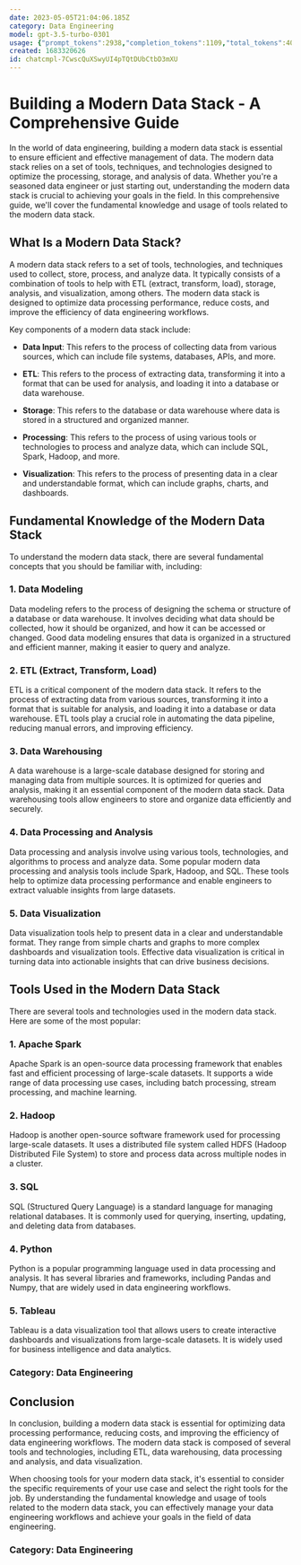 ```yaml
---
date: 2023-05-05T21:04:06.185Z
category: Data Engineering
model: gpt-3.5-turbo-0301
usage: {"prompt_tokens":2938,"completion_tokens":1109,"total_tokens":4047}
created: 1683320626
id: chatcmpl-7CwscQuXSwyUI4pTQtDUbCtbD3mXU
---
```


# Building a Modern Data Stack - A Comprehensive Guide

In the world of data engineering, building a modern data stack is essential to ensure efficient and effective management of data. The modern data stack relies on a set of tools, techniques, and technologies designed to optimize the processing, storage, and analysis of data. Whether you're a seasoned data engineer or just starting out, understanding the modern data stack is crucial to achieving your goals in the field. In this comprehensive guide, we'll cover the fundamental knowledge and usage of tools related to the modern data stack.

## What Is a Modern Data Stack?

A modern data stack refers to a set of tools, technologies, and techniques used to collect, store, process, and analyze data. It typically consists of a combination of tools to help with ETL (extract, transform, load), storage, analysis, and visualization, among others. The modern data stack is designed to optimize data processing performance, reduce costs, and improve the efficiency of data engineering workflows.

Key components of a modern data stack include:

- **Data Input**: This refers to the process of collecting data from various sources, which can include file systems, databases, APIs, and more.

- **ETL**: This refers to the process of extracting data, transforming it into a format that can be used for analysis, and loading it into a database or data warehouse.

- **Storage**: This refers to the database or data warehouse where data is stored in a structured and organized manner.

- **Processing**: This refers to the process of using various tools or technologies to process and analyze data, which can include SQL, Spark, Hadoop, and more.

- **Visualization**: This refers to the process of presenting data in a clear and understandable format, which can include graphs, charts, and dashboards.

## Fundamental Knowledge of the Modern Data Stack

To understand the modern data stack, there are several fundamental concepts that you should be familiar with, including:

### 1. Data Modeling

Data modeling refers to the process of designing the schema or structure of a database or data warehouse. It involves deciding what data should be collected, how it should be organized, and how it can be accessed or changed. Good data modeling ensures that data is organized in a structured and efficient manner, making it easier to query and analyze.

### 2. ETL (Extract, Transform, Load)

ETL is a critical component of the modern data stack. It refers to the process of extracting data from various sources, transforming it into a format that is suitable for analysis, and loading it into a database or data warehouse. ETL tools play a crucial role in automating the data pipeline, reducing manual errors, and improving efficiency.

### 3. Data Warehousing

A data warehouse is a large-scale database designed for storing and managing data from multiple sources. It is optimized for queries and analysis, making it an essential component of the modern data stack. Data warehousing tools allow engineers to store and organize data efficiently and securely.

### 4. Data Processing and Analysis

Data processing and analysis involve using various tools, technologies, and algorithms to process and analyze data. Some popular modern data processing and analysis tools include Spark, Hadoop, and SQL. These tools help to optimize data processing performance and enable engineers to extract valuable insights from large datasets.

### 5. Data Visualization

Data visualization tools help to present data in a clear and understandable format. They range from simple charts and graphs to more complex dashboards and visualization tools. Effective data visualization is critical in turning data into actionable insights that can drive business decisions.

## Tools Used in the Modern Data Stack

There are several tools and technologies used in the modern data stack. Here are some of the most popular:

### 1. Apache Spark

Apache Spark is an open-source data processing framework that enables fast and efficient processing of large-scale datasets. It supports a wide range of data processing use cases, including batch processing, stream processing, and machine learning.

### 2. Hadoop

Hadoop is another open-source software framework used for processing large-scale datasets. It uses a distributed file system called HDFS (Hadoop Distributed File System) to store and process data across multiple nodes in a cluster.

### 3. SQL

SQL (Structured Query Language) is a standard language for managing relational databases. It is commonly used for querying, inserting, updating, and deleting data from databases.

### 4. Python

Python is a popular programming language used in data processing and analysis. It has several libraries and frameworks, including Pandas and Numpy, that are widely used in data engineering workflows.

### 5. Tableau

Tableau is a data visualization tool that allows users to create interactive dashboards and visualizations from large-scale datasets. It is widely used for business intelligence and data analytics.

### Category: Data Engineering

## Conclusion

In conclusion, building a modern data stack is essential for optimizing data processing performance, reducing costs, and improving the efficiency of data engineering workflows. The modern data stack is composed of several tools and technologies, including ETL, data warehousing, data processing and analysis, and data visualization.

When choosing tools for your modern data stack, it's essential to consider the specific requirements of your use case and select the right tools for the job. By understanding the fundamental knowledge and usage of tools related to the modern data stack, you can effectively manage your data engineering workflows and achieve your goals in the field of data engineering.

### Category: Data Engineering
